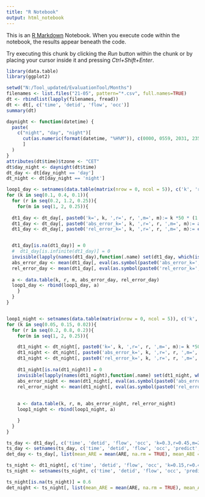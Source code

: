---
title: "R Notebook"
output: html_notebook
---

This is an [R Markdown](http://rmarkdown.rstudio.com) Notebook. When you execute code within the notebook, the results appear beneath the code. 

Try executing this chunk by clicking the *Run* button within the chunk or by placing your cursor inside it and pressing *Ctrl+Shift+Enter*. 

```{r}
library(data.table)
library(ggplot2)
```

```{r}
setwd("N:/Tool_updated/EvaluationTool/Months")
filenames <- list.files("21-05", pattern="*.csv", full.names=TRUE)
dt <- rbindlist(lapply(filenames, fread))
dt <- dt[, c('time', 'detid', 'flow', 'occ')]
summary(dt)
```
```{r}
daynight <- function(datetime) {
  paste(
    c("night", "day", "night")[
      cut(as.numeric(format(datetime, "%H%M")), c(0000, 0559, 2031, 2359))
      ]
  )
}
attributes(dt$time)$tzone <- "CET"
dt$day_night <- daynight(dt$time)
dt_day <- dt[day_night == 'day']
dt_night <- dt[day_night == 'night']
```

```{r}
loop1_day <- setnames(data.table(matrix(nrow = 0, ncol = 5)), c('k', 'r', 'm', 'abs_error_day', 'rel_error_day'))
for (k in seq(0.1, 0.4, 0.1)){
  for (r in seq(0.2, 1.2, 0.25)){
    for(m in seq(1, 2, 0.25)){
      
  dt1_day <- dt_day[, paste0('k=', k, ',r=', r, ',m=', m):= k *50 * (1 - (occ/100) ^ r) ^ m * occ]
  dt1_day <- dt_day[, paste0('abs_error_k=', k, ',r=', r, ',m=', m):= abs (flow - eval(as.symbol(paste0('k=', k, ',r=', r, ',m=', m))))]
  dt1_day <- dt_day[, paste0('rel_error_k=', k, ',r=', r, ',m=', m):= eval(as.symbol(paste0('abs_error_k=', k, ',r=', r, ',m=', m))) / eval(as.symbol(paste0('k=', k, ',r=', r, ',m=', m)))]


  dt1_day[is.na(dt1_day)] = 0
  #  dt1_day[is.infinite(dt1_day)] = 0
  invisible(lapply(names(dt1_day),function(.name) set(dt1_day, which(is.infinite(dt1_day[[.name]])), j = .name,value =0)))
  abs_error_day <- mean(dt1_day[, eval(as.symbol(paste0('abs_error_k=', k, ',r=', r, ',m=', m)))], na.rm = TRUE)
  rel_error_day <- mean(dt1_day[, eval(as.symbol(paste0('rel_error_k=', k, ',r=', r, ',m=', m)))], na.rm = TRUE)
  
  a <- data.table(k, r, m, abs_error_day, rel_error_day)
  loop1_day <- rbind(loop1_day, a)
    }
  }
}


loop1_night <- setnames(data.table(matrix(nrow = 0, ncol = 5)), c('k', 'r', 'm', 'abs_error_night', 'rel_error_night'))
for (k in seq(0.05, 0.15, 0.02)){
  for (r in seq(0.2, 0.8, 0.2)){
    for(m in seq(1, 2, 0.25)){

    dt1_night <- dt_night[, paste0('k=', k, ',r=', r, ',m=', m):= k *50 * (1 - (occ/100) ^ r) ^ m * occ]
    dt1_night <- dt_night[, paste0('abs_error_k=', k, ',r=', r, ',m=', m):= abs (flow - eval(as.symbol(paste0('k=', k, ',r=', r, ',m=', m))))]
    dt1_night <- dt_night[, paste0('rel_error_k=', k, ',r=', r, ',m=', m):= eval(as.symbol(paste0('abs_error_k=', k, ',r=', r, ',m=', m))) / eval(as.symbol(paste0('k=', k, ',r=', r, ',m=', m))) ]
    
    dt1_night[is.na(dt1_night)] = 0
    invisible(lapply(names(dt1_night),function(.name) set(dt1_night, which(is.infinite(dt1_night[[.name]])), j = .name,value = NA)))
    abs_error_night <- mean(dt1_night[, eval(as.symbol(paste0('abs_error_k=', k, ',r=', r, ',m=', m)))], na.rm = TRUE)
    rel_error_night <- mean(dt1_night[, eval(as.symbol(paste0('rel_error_k=', k, ',r=', r, ',m=', m)))], na.rm = TRUE)
    
    
    a <- data.table(k, r, m, abs_error_night, rel_error_night)
    loop1_night <- rbind(loop1_night, a)

    }
  }
}
```

```{r}
ts_day <- dt1_day[, c('time', 'detid', 'flow', 'occ', 'k=0.3,r=0.45,m=2', 'abs_error_k=0.3,r=0.45,m=2', 'rel_error_k=0.3,r=0.45,m=2')]
ts_day <- setnames(ts_day, c('time', 'detid', 'flow', 'occ', 'predict', 'ABE', 'ARE'))
det_day <- ts_day[, list(mean_ARE = mean(ARE, na.rm = TRUE), mean_ABE = mean(ABE, na.rm = TRUE)), by = detid]
```

```{r}
ts_night <- dt1_night[, c('time', 'detid', 'flow', 'occ', 'k=0.15,r=0.4,m=2', 'abs_error_k=0.15,r=0.4,m=2', 'rel_error_k=0.15,r=0.4,m=2')]
ts_night <- setnames(ts_night, c('time', 'detid', 'flow', 'occ', 'predict', 'ABE', 'ARE'))

ts_night[is.na(ts_night)] = 0.6
det_night <- ts_night[, list(mean_ARE = mean(ARE, na.rm = TRUE), mean_ABE = mean(ABE, na.rm = TRUE)), by = detid]
```

